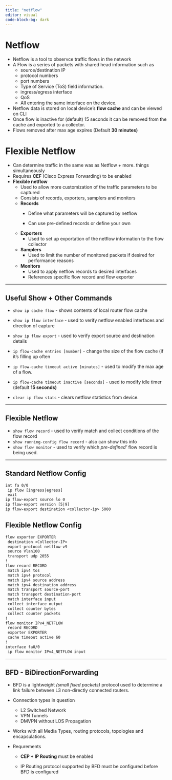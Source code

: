 ```yaml
---
title: "netflow"
editor: visual
code-block-bg: dark
---
```


# Netflow

-   Netflow is a tool to observce traffic flows in the network
-   A Flow is a series of packets with shared head information such as
    -   source/destination IP
    -   protocol numbers
    -   port numbers
    -   Type of Service (ToS) field information.
    -   ingress/egress interface
    -   QoS
    -   All entering the same interface on the device.
-   Netflow data is stored on local device's **flow cache** and can be viewed on CLI
-   Once flow is inactive for (default) 15 seconds it can be removed from the cache and exported to a collector.
-   Flows removed after max age expires (Default **30 minutes)**

# Flexible Netflow

-   Can determine traffic in the same was as Netflow + more. things simultaneously
-   Requires **CEF** (Cisco Express Forwarding) to be enabled
-   **Flexible netflow**
    -   Used to allow more customization of the traffic parameters to be captured
    -   Consists of records, exporters, samplers and monitors
    -   **Records**
        -   Define what parameters will be captured by netflow

        -   Can use pre-defined records or define your own
    -   **Exporters**
        -   Used to set up exportation of the netflow information to the flow collector
    -   **Samplers**
        -   Used to limit the number of monitored packets if desired for performance reasons
    -   **Monitors**
        -   Used to apply netflow records to desired interfaces
        -   References specific flow record and flow exporter

------------------------------------------------------------------------

## Useful Show + Other Commands

-   `show ip cache flow` - shows contents of local router flow cache

-   `show ip flow interface` - used to verify netflow enabled interfaces and direction of capture

-   `show ip flow export` - used to verify export source and destination details

-   `ip flow-cache entries [number]` - change the size of the flow cache (if it's filling up often

-   `ip flow-cache timeout active [minutes]` - used to modify the max age of a flow.

-   `ip flow-cache timeout inactive [seconds]` - used to modify idle timer (default **15 seconds)**

-   `clear ip flow stats` - clears netflow statistics from device.

------------------------------------------------------------------------

## Flexible Netflow

-   `show flow record` - used to verify match and collect conditions of the flow record
-   `show running-config flow record` - also can show this info
-   `show flow monitor` - used to verify which *pre-defined'* flow record is being used.

------------------------------------------------------------------------

## Standard Netflow Config

``` default
int fa 0/0
 ip flow [ingress|egress]
 exit
ip flow-export source lo 0
ip flow-export version [5|9]
ip flow-export destination <collector-ip> 5000
```

## Flexible Netflow Config

``` default
flow exporter EXPORTER
 destination <Collector-IP>
 export-protocol netflow-v9
 source Vlan100
 transport udp 2055
!
flow record RECORD
 match ipv4 tos
 match ipv4 protocol
 match ipv4 source address
 match ipv4 destination address
 match transport source-port
 match transport destination-port
 match interface input
 collect interface output
 collect counter bytes
 collect counter packets
!
flow monitor IPv4_NETFLOW
 record RECORD
 exporter EXPORTER
 cache timeout active 60
!
interface fa0/0
 ip flow monitor IPv4_NETFLOW input
```

---

## BFD - BiDirectionForwarding

-   BFD is a lightweight *(small fixed packets)* protocol used to determine a link failure between L3 non-directly connected routers.

-   Connection types in question

    -   L2 Switched Network
    -   VPN Tunnels
    -   DMVPN without LOS Propagation

-   Works with all Media Types, routing protocols, topologies and encapsulations.

-   Requrements

    -   **CEP + IP Routing** must be enabled

    -   IP Routing protocol supported by BFD must be configured before BFD is configured
